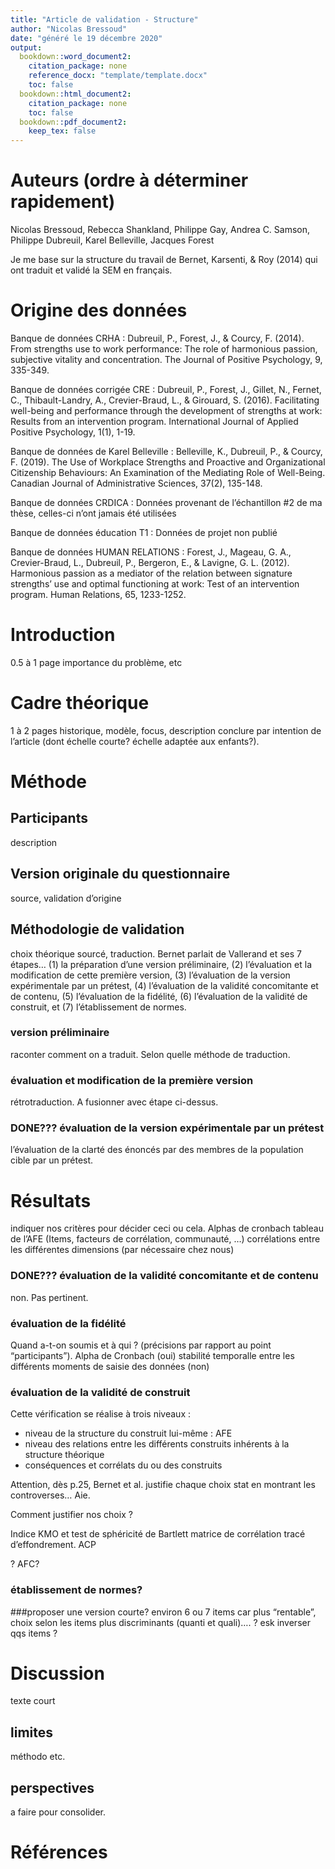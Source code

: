 ```yaml
---
title: "Article de validation - Structure"
author: "Nicolas Bressoud"
date: "généré le 19 décembre 2020"
output: 
  bookdown::word_document2:
    citation_package: none
    reference_docx: "template/template.docx"
    toc: false
  bookdown::html_document2:
    citation_package: none
    toc: false
  bookdown::pdf_document2:
    keep_tex: false
---
```


# Auteurs (ordre à déterminer rapidement)
Nicolas Bressoud, Rebecca Shankland, Philippe Gay, Andrea C. Samson, Philippe Dubreuil, Karel Belleville, Jacques Forest

Je me base sur la structure du travail de Bernet, Karsenti, & Roy (2014) qui ont traduit et validé la SEM en français.

# Origine des données 

Banque de données CRHA :
Dubreuil, P., Forest, J., & Courcy, F. (2014). From strengths use to work performance: The role of harmonious passion, subjective vitality and concentration. The Journal of Positive Psychology, 9, 335-349.
 
Banque de données corrigée CRE :
Dubreuil, P., Forest, J., Gillet, N., Fernet, C., Thibault-Landry, A., Crevier-Braud, L., & Girouard, S. (2016). Facilitating well-being and performance through the development of strengths at work: Results from an intervention program. International Journal of Applied Positive Psychology, 1(1), 1-19.
 
Banque de données de Karel Belleville :
Belleville, K., Dubreuil, P., & Courcy, F. (2019). The Use of Workplace Strengths and Proactive and Organizational Citizenship Behaviours: An Examination of the Mediating Role of Well-Being. Canadian Journal of Administrative Sciences, 37(2), 135-148.
 
Banque de données CRDICA :
Données provenant de l’échantillon #2 de ma thèse, celles-ci n’ont jamais été utilisées
 
Banque de données éducation T1 :
Données de projet non publié
 
Banque de données HUMAN RELATIONS :
Forest, J., Mageau, G. A., Crevier-Braud, L., Dubreuil, P., Bergeron, E., & Lavigne, G. L. (2012). Harmonious passion as a mediator of the relation between signature strengths’ use and optimal functioning at work: Test of an intervention program. Human Relations, 65, 1233-1252.



# Introduction 
0.5 à 1 page
importance du problème, etc

# Cadre théorique
1 à 2 pages
historique, modèle, focus, description
conclure par intention de l'article (dont échelle courte? échelle adaptée aux enfants?).

# Méthode

## Participants
description

## Version originale du questionnaire
source, validation d'origine

## Méthodologie de validation 
choix théorique sourcé, traduction.
Bernet parlait de Vallerand et ses 7 étapes... (1) la préparation d’une version préliminaire, (2) l’évaluation et la modification de cette première version, (3) l’évaluation de la version expérimentale par un prétest, (4) l’évaluation de la validité concomitante et de contenu, (5) l’évaluation de la fidélité, (6) l’évaluation de la validité de construit, et (7) l’établissement de normes.

### version préliminaire
raconter comment on a traduit. Selon quelle méthode de traduction.

### évaluation et modification de la première version
rétrotraduction. A fusionner avec étape ci-dessus.

### DONE??? évaluation de la version expérimentale par un prétest
l’évaluation de la clarté des énoncés par des membres de la population cible par un prétest.


# Résultats
indiquer nos critères pour décider ceci ou cela.
Alphas de cronbach
tableau de l'AFE (Items, facteurs de corrélation, communauté, ...)
corrélations entre les différentes dimensions (par nécessaire chez nous)




### DONE??? évaluation de la validité concomitante et de contenu
non. Pas pertinent.

### évaluation de la fidélité
Quand a-t-on soumis et à qui ? (précisions par rapport au point "participants").
Alpha de Cronbach (oui)
stabilité temporalle entre les différents moments de saisie des données (non)

### évaluation de la validité de construit
Cette vérification se réalise à trois niveaux :

- niveau de la structure du construit lui-même : AFE
- niveau des relations entre les différents construits inhérents à la structure théorique
- conséquences et corrélats du ou des construits

Attention, dès p.25, Bernet et al. justifie chaque choix stat en montrant les controverses... Aie. 

Comment justifier nos choix ?

Indice KMO et test de sphéricité de Bartlett
matrice de corrélation
tracé d'effondrement.
ACP

? AFC?

### établissement de normes?

###proposer une version courte? 
environ 6 ou 7 items car plus "rentable", choix selon les items plus discriminants (quanti et quali)....
? esk inverser qqs items ?







# Discussion
texte court

## limites
méthodo etc.

## perspectives
a faire pour consolider.

# Références

